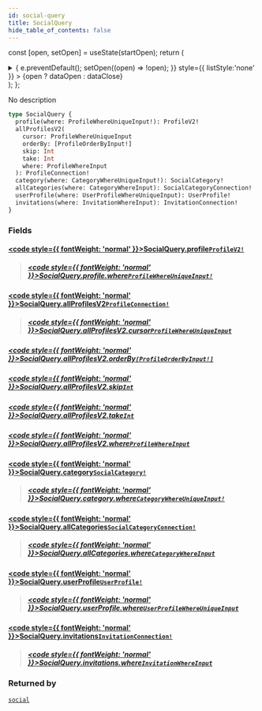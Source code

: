 ```yaml
---
id: social-query
title: SocialQuery
hide_table_of_contents: false
---
```






const [open, setOpen] = useState(startOpen);
return (
<details {...(open ? { open: true } : {})} className="details" style={{ border:'none', boxShadow:'none', background:'var(--ifm-background-color)' }}>
<summary
onClick={(e) => {
e.preventDefault();
setOpen((open) => !open);
}}
style={{ listStyle:'none' }} >
{open ? dataOpen : dataClose}
</summary>
{open && children}
</details>
);
};

No description

```graphql
type SocialQuery {
  profile(where: ProfileWhereUniqueInput!): ProfileV2!
  allProfilesV2(
    cursor: ProfileWhereUniqueInput
    orderBy: [ProfileOrderByInput!]
    skip: Int
    take: Int
    where: ProfileWhereInput
  ): ProfileConnection!
  category(where: CategoryWhereUniqueInput!): SocialCategory!
  allCategories(where: CategoryWhereInput): SocialCategoryConnection!
  userProfile(where: UserProfileWhereUniqueInput): UserProfile!
  invitations(where: InvitationWhereInput): InvitationConnection!
}
```

### Fields

#### [<code style={{ fontWeight: 'normal' }}>SocialQuery.<b>profile</b></code>](#)<Bullet />[`ProfileV2!`](/api/objects/profile-v2) <Badge class="badge badge--secondary" text="non-null"/> <Badge class="badge badge--secondary" text="object"/>

> ##### [<code style={{ fontWeight: 'normal' }}>SocialQuery.profile.<b>where</b></code>](#)<Bullet />[`ProfileWhereUniqueInput!`](/api/inputs/profile-where-unique-input) <Badge class="badge badge--secondary" text="non-null"/> <Badge class="badge badge--secondary" text="input"/>

#### [<code style={{ fontWeight: 'normal' }}>SocialQuery.<b>allProfilesV2</b></code>](#)<Bullet />[`ProfileConnection!`](/api/objects/profile-connection) <Badge class="badge badge--secondary" text="non-null"/> <Badge class="badge badge--secondary" text="object"/>

> ##### [<code style={{ fontWeight: 'normal' }}>SocialQuery.allProfilesV2.<b>cursor</b></code>](#)<Bullet />[`ProfileWhereUniqueInput`](/api/inputs/profile-where-unique-input) <Badge class="badge badge--secondary" text="input"/>

##### [<code style={{ fontWeight: 'normal' }}>SocialQuery.allProfilesV2.<b>orderBy</b></code>](#)<Bullet />[`[ProfileOrderByInput!]`](/api/inputs/profile-order-by-input) <Badge class="badge badge--secondary" text="list"/> <Badge class="badge badge--secondary" text="input"/>

>

##### [<code style={{ fontWeight: 'normal' }}>SocialQuery.allProfilesV2.<b>skip</b></code>](#)<Bullet />[`Int`](/api/scalars/int) <Badge class="badge badge--secondary" text="scalar"/>

>

##### [<code style={{ fontWeight: 'normal' }}>SocialQuery.allProfilesV2.<b>take</b></code>](#)<Bullet />[`Int`](/api/scalars/int) <Badge class="badge badge--secondary" text="scalar"/>

>

##### [<code style={{ fontWeight: 'normal' }}>SocialQuery.allProfilesV2.<b>where</b></code>](#)<Bullet />[`ProfileWhereInput`](/api/inputs/profile-where-input) <Badge class="badge badge--secondary" text="input"/>

>

#### [<code style={{ fontWeight: 'normal' }}>SocialQuery.<b>category</b></code>](#)<Bullet />[`SocialCategory!`](/api/objects/social-category) <Badge class="badge badge--secondary" text="non-null"/> <Badge class="badge badge--secondary" text="object"/>

> ##### [<code style={{ fontWeight: 'normal' }}>SocialQuery.category.<b>where</b></code>](#)<Bullet />[`CategoryWhereUniqueInput!`](/api/inputs/category-where-unique-input) <Badge class="badge badge--secondary" text="non-null"/> <Badge class="badge badge--secondary" text="input"/>

#### [<code style={{ fontWeight: 'normal' }}>SocialQuery.<b>allCategories</b></code>](#)<Bullet />[`SocialCategoryConnection!`](/api/objects/social-category-connection) <Badge class="badge badge--secondary" text="non-null"/> <Badge class="badge badge--secondary" text="object"/>

> ##### [<code style={{ fontWeight: 'normal' }}>SocialQuery.allCategories.<b>where</b></code>](#)<Bullet />[`CategoryWhereInput`](/api/inputs/category-where-input) <Badge class="badge badge--secondary" text="input"/>

#### [<code style={{ fontWeight: 'normal' }}>SocialQuery.<b>userProfile</b></code>](#)<Bullet />[`UserProfile!`](/api/objects/user-profile) <Badge class="badge badge--secondary" text="non-null"/> <Badge class="badge badge--secondary" text="object"/>

> ##### [<code style={{ fontWeight: 'normal' }}>SocialQuery.userProfile.<b>where</b></code>](#)<Bullet />[`UserProfileWhereUniqueInput`](/api/inputs/user-profile-where-unique-input) <Badge class="badge badge--secondary" text="input"/>

#### [<code style={{ fontWeight: 'normal' }}>SocialQuery.<b>invitations</b></code>](#)<Bullet />[`InvitationConnection!`](/api/objects/invitation-connection) <Badge class="badge badge--secondary" text="non-null"/> <Badge class="badge badge--secondary" text="object"/>

> ##### [<code style={{ fontWeight: 'normal' }}>SocialQuery.invitations.<b>where</b></code>](#)<Bullet />[`InvitationWhereInput`](/api/inputs/invitation-where-input) <Badge class="badge badge--secondary" text="input"/>

### Returned by

[`social`](/api/queries/social) <Badge class="badge badge--secondary" text="query"/>
